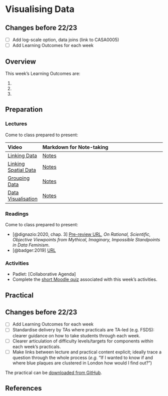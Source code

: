 # Visualising Data

:::{.callout-warning}
## Changes before 22/23

- [ ] Add log-scale option, data joins (link to CASA0005)
- [ ] Add Learning Outcomes for each week
:::

## Overview

::: {.callout-important}
This week's Learning Outcomes are:

1. 
2. 
3. 
::: 


## Preparation

### Lectures

Come to class prepared to present:

| Video | Markdown for Note-taking |
| :---- | :----------------------- |
| [Linking Data](https://web.microsoftstream.com/video/05759776-10b9-4476-9949-c7c0fbeef298) | [Notes](../lectures/8.1-Linking_Data.qmd) |
| [Linking Spatial Data](https://web.microsoftstream.com/video/4bf27eaa-90d8-4628-81ba-e673816e691f) | [Notes](../lectures/8.2-Linking_Spatial_Data.qmd) |
| [Grouping Data](https://web.microsoftstream.com/video/7f8df345-7339-466c-be60-a65be1ad6b57) | [Notes](../lectures/8.3-Grouping_Data.qmd) |
| [Data Visualisation](https://web.microsoftstream.com/video/4cc8c5a2-5881-4342-adda-32b39a989d90) | [Notes](../lectures/8.4-Visualising_Data.qmd) |

### Readings

Come to class prepared to present:

- [@dignazio:2020, chap. 3] [Pre-review URL](https://bookbook.pubpub.org/pub/8tjbs2x5), *On Rational, Scientific, Objective Viewpoints from Mythical, Imaginary, Impossible Standpoints in Data Feminism*.
- [@badger:2019] [URL](https://www.nytimes.com/interactive/2019/04/27/upshot/diversity-housing-maps-raleigh-gentrification.html)

### Activities

- Padlet: [Collaborative Agenda]
- Complete the [short Moodle quiz](https://moodle.ucl.ac.uk/mod/quiz/view.php?id=2579101) associated with this week's activities.

## Practical

:::{.callout-warning}
## Changes before 22/23
- [ ] Add Learning Outcomes for each week
- [ ] Standardise delivery by TAs where practicals are TA-led (e.g. FSDS): clearer guidance on how to take students through each week.
- [ ] Clearer articulation of difficulty levels/targets for components *within* each week’s practicals.
- [ ] Make links between lecture and practical content explicit; ideally trace a question through the whole process (*e.g.* “If I wanted to know if and where blue plaques are clustered in London how would I find out?”)
:::

The practical can be [downloaded from GitHub](https://github.com/jreades/fsds/blob/master/practicals/Practical-08-Visualising_Data.ipynb).

## References
